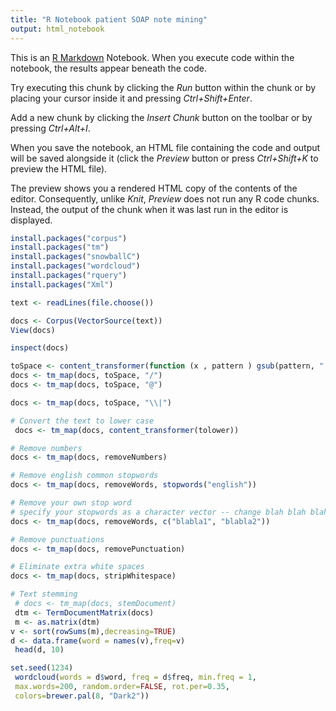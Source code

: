---
title: "R Notebook patient SOAP note mining"
output: html_notebook
---

This is an [R Markdown](http://rmarkdown.rstudio.com) Notebook. When you execute code within the notebook, the results appear beneath the code. 

Try executing this chunk by clicking the *Run* button within the chunk or by placing your cursor inside it and pressing *Ctrl+Shift+Enter*. 


Add a new chunk by clicking the *Insert Chunk* button on the toolbar or by pressing *Ctrl+Alt+I*.

When you save the notebook, an HTML file containing the code and output will be saved alongside it (click the *Preview* button or press *Ctrl+Shift+K* to preview the HTML file).

The preview shows you a rendered HTML copy of the contents of the editor. Consequently, unlike *Knit*, *Preview* does not run any R code chunks. Instead, the output of the chunk when it was last run in the editor is displayed.

```{r}
install.packages("corpus")
install.packages("tm")
install.packages("snowballC")
install.packages("wordcloud")
install.packages("rquery")
install.packages("Xml")
```
```{r}
text <- readLines(file.choose())
```

```{r}
docs <- Corpus(VectorSource(text))
View(docs) 
```

```{r}
inspect(docs)
```
```{r}
toSpace <- content_transformer(function (x , pattern ) gsub(pattern, " ", x))
docs <- tm_map(docs, toSpace, "/")
docs <- tm_map(docs, toSpace, "@")
```
```{r}
docs <- tm_map(docs, toSpace, "\\|")
```

```{r}
# Convert the text to lower case
 docs <- tm_map(docs, content_transformer(tolower))
```

```{r}
# Remove numbers
docs <- tm_map(docs, removeNumbers)
```

```{r}
# Remove english common stopwords
docs <- tm_map(docs, removeWords, stopwords("english"))
```

```{r}
# Remove your own stop word
# specify your stopwords as a character vector -- change blah blah blah to real words you want removed
docs <- tm_map(docs, removeWords, c("blabla1", "blabla2"))
```
```{r}
# Remove punctuations
docs <- tm_map(docs, removePunctuation)
```

```{r}
# Eliminate extra white spaces
docs <- tm_map(docs, stripWhitespace)
```

```{r}
# Text stemming
 # docs <- tm_map(docs, stemDocument)
 dtm <- TermDocumentMatrix(docs)
 m <- as.matrix(dtm)
v <- sort(rowSums(m),decreasing=TRUE)
d <- data.frame(word = names(v),freq=v)
 head(d, 10)
```
```{r}
set.seed(1234)
 wordcloud(words = d$word, freq = d$freq, min.freq = 1,
 max.words=200, random.order=FALSE, rot.per=0.35,
 colors=brewer.pal(8, "Dark2"))
```

